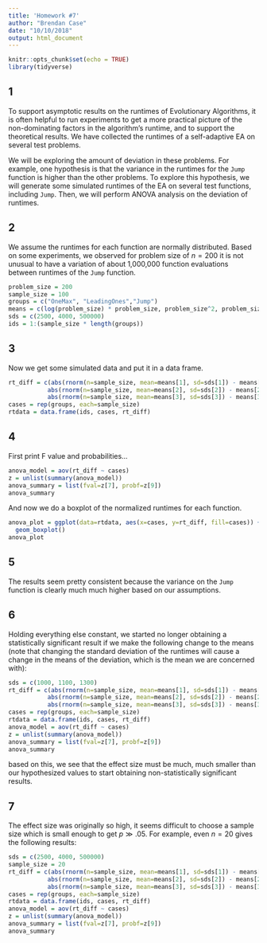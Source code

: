 ```yaml
---
title: 'Homework #7'
author: "Brendan Case"
date: "10/10/2018"
output: html_document
---
```


```r
knitr::opts_chunk$set(echo = TRUE)
library(tidyverse)
```

## 1

To support asymptotic results on the runtimes of Evolutionary Algorithms, it is often helpful to run experiments to get a more practical picture of the non-dominating factors in the algorithm's runtime, and to support the theoretical results. We have collected the runtimes of a self-adaptive EA on several test problems.

We will be exploring the amount of deviation in these problems. For example, one hypothesis is that the variance in the runtimes for the `Jump` function is higher than the other problems. To explore this hypothesis, we will generate some simulated runtimes of the EA on several test functions, including `Jump`. Then, we will perform ANOVA analysis on the deviation of runtimes.

## 2

We assume the runtimes for each function are normally distributed. Based on some experiments, we observed for problem size of $n = 200$ it is not unusual to have a variation of about 1,000,000 function evaluations between runtimes of the `Jump` function.

```r
problem_size = 200
sample_size = 100
groups = c("OneMax", "LeadingOnes","Jump")
means = c(log(problem_size) * problem_size, problem_size^2, problem_size^3)
sds = c(2500, 4000, 500000)
ids = 1:(sample_size * length(groups))
```

## 3

Now we get some simulated data and put it in a data frame. 

```r
rt_diff = c(abs(rnorm(n=sample_size, mean=means[1], sd=sds[1]) - means[1]),
           abs(rnorm(n=sample_size, mean=means[2], sd=sds[2]) - means[2]),
           abs(rnorm(n=sample_size, mean=means[3], sd=sds[3]) - means[3]))
cases = rep(groups, each=sample_size)
rtdata = data.frame(ids, cases, rt_diff)
```

## 4

First print F value and probabilities...

```r
anova_model = aov(rt_diff ~ cases)
z = unlist(summary(anova_model))
anova_summary = list(fval=z[7], probf=z[9])
anova_summary
```

And now we do a boxplot of the normalized runtimes for each function.

```r
anova_plot = ggplot(data=rtdata, aes(x=cases, y=rt_diff, fill=cases)) +
  geom_boxplot()
anova_plot
```

## 5

The results seem pretty consistent because the variance on the `Jump` function is clearly much much higher based on our assumptions.

## 6

Holding everything else constant, we started no longer obtaining a statistically significant result if we make the following change to the means (note that changing the standard deviation of the runtimes will cause a change in the means of the deviation, which is the mean we are concerned with):

```r
sds = c(1000, 1100, 1300)
rt_diff = c(abs(rnorm(n=sample_size, mean=means[1], sd=sds[1]) - means[1]),
           abs(rnorm(n=sample_size, mean=means[2], sd=sds[2]) - means[2]),
           abs(rnorm(n=sample_size, mean=means[3], sd=sds[3]) - means[3]))
cases = rep(groups, each=sample_size)
rtdata = data.frame(ids, cases, rt_diff)
anova_model = aov(rt_diff ~ cases)
z = unlist(summary(anova_model))
anova_summary = list(fval=z[7], probf=z[9])
anova_summary
```

based on this, we see that the effect size must be much, much smaller than our hypothesized values to start obtaining non-statistically significant results.

## 7

The effect size was originally so high, it seems difficult to choose a sample size which is small enough to get $p \gg .05$. For example, even $n = 20$ gives the following results:

```r
sds = c(2500, 4000, 500000)
sample_size = 20
rt_diff = c(abs(rnorm(n=sample_size, mean=means[1], sd=sds[1]) - means[1]),
           abs(rnorm(n=sample_size, mean=means[2], sd=sds[2]) - means[2]),
           abs(rnorm(n=sample_size, mean=means[3], sd=sds[3]) - means[3]))
cases = rep(groups, each=sample_size)
rtdata = data.frame(ids, cases, rt_diff)
anova_model = aov(rt_diff ~ cases)
z = unlist(summary(anova_model))
anova_summary = list(fval=z[7], probf=z[9])
anova_summary
```



